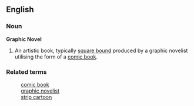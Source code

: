 ==English==
===Noun===
'''Graphic Novel'''
# An artistic book, typically [[square bound]] produced by a graphic novelist utilising the form of a [[comic book]].

===Related terms===
:[[comic book]]
:[[graphic novelist]]
:[[strip cartoon]]